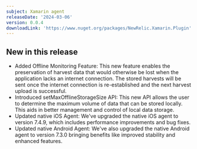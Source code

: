 ```yaml
---
subject: Xamarin agent
releaseDate: '2024-03-06'
version: 0.0.4
downloadLink: 'https://www.nuget.org/packages/NewRelic.Xamarin.Plugin'
---
```


## New in this release

* Added Offline Monitoring Feature: This new feature enables the preservation of harvest data that would otherwise be lost when the application lacks an internet connection. The stored harvests will be sent once the internet connection is re-established and the next harvest upload is successful.
* Introduced setMaxOfflineStorageSize API: This new API allows the user to determine the maximum volume of data that can be stored locally. This aids in better management and control of local data storage.
* Updated native iOS Agent: We've upgraded the native iOS agent to version 7.4.9, which includes performance improvements and bug fixes.
* Updated native Android Agent: We've also upgraded the native Android agent to version 7.3.0 bringing benefits like improved stability and enhanced features.

